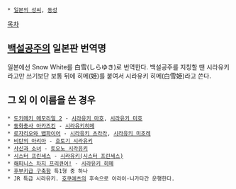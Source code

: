  * [[일본의 성씨]], [[동성]]

[[목차]]
== [[백설공주]]의 일본판 번역명 ==
일본에선 Snow White를 白雪(しらゆき)로 번역한다. 백설공주를 지칭할 땐 시라유키라고만 쓰기보단 보통 뒤에 히메(姫)를 붙여서 시라유키 히메(白雪姫)라고 쓴다.

== 그 외 이 이름을 쓴 경우 ==
 * [[도키메키 메모리얼 2]] - [[시라유키 마호]], [[시라유키 미호]]
 * [[동화총사 아카즈킨]] - [[시라유키히메]]
 * [[로자리오와 뱀파이어]] - [[시라유키 츠라라]], [[시라유키 미조레]]
 * [[비탄의 아리아]] - [[호토기 시라유키]]
 * [[사신과 소녀]] - [[토오노 시라유키]]
 * [[시스터 프린세스]] - [[시라유키(시스터 프린세스)]]
 * [[해피니스 차지 프리큐어!]] - [[시라유키 히메]]
 * [[후부키급 구축함]] 특1형 중 하나
 * JR 특급 시라유키. [[호쿠에츠]]의 후속으로 아라이-니가타간 운행한다.
